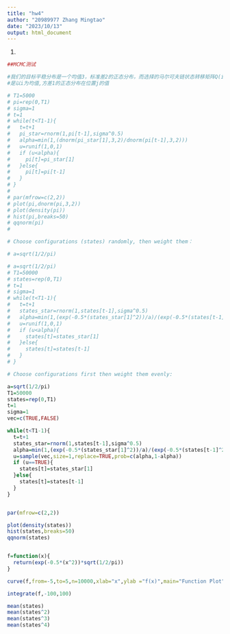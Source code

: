 ```yaml
---
title: "hw4"
author: "20989977 Zhang Mingtao"
date: "2023/10/13"
output: html_document
---  
```

1.
```r
##MCMC测试

#我们的目标平稳分布是一个均值3，标准差2的正态分布，而选择的马尔可夫链状态转移矩阵Q(i,j)的条件转移概率
#是以i为均值,方差1的正态分布在位置j的值

# T1=5000
# pi=rep(0,T1)
# sigma=1
# t=1
# while(t<T1-1){
#   t=t+1
#   pi_star=rnorm(1,pi[t-1],sigma^0.5)
#   alpha=min(1,(dnorm(pi_star[1],3,2)/dnorm(pi[t-1],3,2)))
#   u=runif(1,0,1)
#   if (u<alpha){
#     pi[t]=pi_star[1]
#   }else{
#     pi[t]=pi[t-1]
#   }
# }
# 
# par(mfrow=c(2,2))
# plot(pi,dnorm(pi,3,2))
# plot(density(pi))
# hist(pi,breaks=50)
# qqnorm(pi)
# 

# Choose configurations (states) randomly, then weight them：

# a=sqrt(1/2/pi)

# a=sqrt(1/2/pi)
# T1=50000
# states=rep(0,T1)
# t=1
# sigma=1
# while(t<T1-1){
#   t=t+1
#   states_star=rnorm(1,states[t-1],sigma^0.5)
#   alpha=min(1,(exp(-0.5*(states_star[1]^2))/a)/(exp(-0.5*(states[t-1]^2))/a))
#   u=runif(1,0,1)
#   if (u<alpha){
#     states[t]=states_star[1]
#   }else{
#     states[t]=states[t-1]
#   }
# }

# Choose configurations first then weight them evenly:

a=sqrt(1/2/pi)
T1=50000
states=rep(0,T1)
t=1
sigma=1
vec=c(TRUE,FALSE)

while(t<T1-1){
  t=t+1
  states_star=rnorm(1,states[t-1],sigma^0.5)
  alpha=min(1,(exp(-0.5*(states_star[1]^2))/a)/(exp(-0.5*(states[t-1]^2))/a))
  u=sample(vec,size=1,replace=TRUE,prob=c(alpha,1-alpha))
  if (u==TRUE){
    states[t]=states_star[1]
  }else{
    states[t]=states[t-1]
  }
}


par(mfrow=c(2,2))

plot(density(states))
hist(states,breaks=50)
qqnorm(states)


f=function(x){
  return(exp(-0.5*(x^2))*sqrt(1/2/pi))
}

curve(f,from=-5,to=5,n=10000,xlab="x",ylab ="f(x)",main="Function Plot")

integrate(f,-100,100)

mean(states)
mean(states^2)
mean(states^3)
mean(states^4)

```  